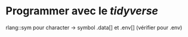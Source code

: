 # Programmer avec le *tidyverse*



rlang::sym pour character -> symbol
.data[] et .env[] (vérifier pour .env)